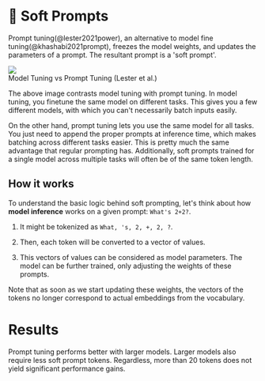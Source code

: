 
# 🔴 Soft Prompts

Prompt tuning(@lester2021power), an alternative to model fine tuning(@khashabi2021prompt), freezes the model weights, and updates the parameters of a prompt. The resultant prompt is a 'soft prompt'.

<div style={{ textAlign: "center" }}>
  <Image
    src="/docs/assets/trainable/prompt_tuning.webp"
    width={1074}
    height={556}
    style={{ width: "500px", margin: "auto" }}
  />
</div>

<div style={{ textAlign: "center" }}>
  Model Tuning vs Prompt Tuning (Lester et al.)
</div>

The above image contrasts model tuning with prompt tuning.
In model tuning, you finetune the same model on different tasks. This gives you
a few different models, with which you can't necessarily batch inputs easily.

On the other hand, prompt tuning lets you use the same model for all tasks. You
just need to append the proper prompts at inference time, which makes batching across
different tasks easier. This is pretty much the same advantage that regular prompting
has. Additionally, soft prompts trained for a single model across
multiple tasks will often be of the same token length.

## How it works

To understand the basic logic behind soft prompting, let's think about how **model inference** works
on a given prompt: `What's 2+2?`.

1. It might be tokenized as `What, 's, 2, +, 2, ?`.

2. Then, each token will be converted to a vector of values.

3. This vectors of values can be considered as model parameters. The model can be further
   trained, only adjusting the weights of these prompts.

Note that as soon as we start updating these weights, the vectors of the tokens no
longer correspond to actual embeddings from the vocabulary.

# Results

Prompt tuning performs better with larger models. Larger models also require less
soft prompt tokens. Regardless, more than 20 tokens does not yield significant performance gains.
